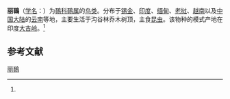 {{Speciesbox
| name = 丽鳾
| image = SittaFormosa.svg
| status = VU 
| status_system = IUCN3.1
| status_ref = <ref name=iucn>{{IUCN2008|assessors=BirdLife International|year=2008|id=127744|title=Sitta formosa|downloaded=2009-4-29
}}</ref>
| trend = down
| genus = Sitta
| species = formosa
| authority = (Blyth 1843)<ref name='id3973'>{{cite web| url =http://www.bioinfo.cn/db05/BjdwSpecies.php?action=view&id=3973| title =丽鳾| work =《中国动物物种编目数据库》| publisher =中国科学院微生物研究所| author =中国科学院动物研究所| accessdate =2009-04-04| deadurl =yes| archiveurl =https://web.archive.org/web/20160305042344/http://www.bioinfo.cn/db05/BjdwSpecies.php?action=view&id=3973| archivedate =2016-03-05}}</ref>
}}

'''丽鳾'''（[[学名|学名]]：{{lang|la|''Sitta formosa''}}）为[[鳾科|鳾科]][[鳾属|鳾属]]的[[鸟类|鸟类]]。分布于[[锡金|锡金]]、[[印度|印度]]、[[缅甸|缅甸]]、[[老挝|老挝]]、[[越南|越南]]以及[[中国大陆|中国大陆]]的[[云南|云南]]等地，主要生活于沟谷林乔木树顶，主食[[昆虫|昆虫]]。该物种的模式产地在印度[[大吉岭|大吉岭]]。<ref name='id3973'/>

== 参考文献 ==
{{reflist}}
{{wikispecies|Sitta formosa}}
{{Taxonbar|from=Q571035}}

[[Category:鳾属|丽鳾]]


{{雀形目小作品}}